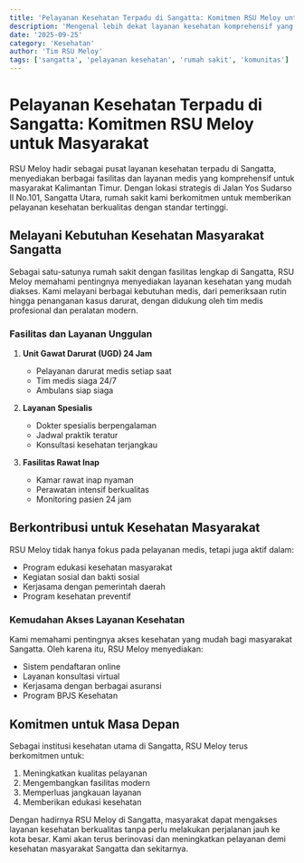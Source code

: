 ```yaml
---
title: 'Pelayanan Kesehatan Terpadu di Sangatta: Komitmen RSU Meloy untuk Masyarakat'
description: 'Mengenal lebih dekat layanan kesehatan komprehensif yang disediakan RSU Meloy untuk masyarakat Sangatta dan sekitarnya.'
date: '2025-09-25'
category: 'Kesehatan'
author: 'Tim RSU Meloy'
tags: ['sangatta', 'pelayanan kesehatan', 'rumah sakit', 'komunitas']
---
```


# Pelayanan Kesehatan Terpadu di Sangatta: Komitmen RSU Meloy untuk Masyarakat

RSU Meloy hadir sebagai pusat layanan kesehatan terpadu di Sangatta, menyediakan berbagai fasilitas dan layanan medis yang komprehensif untuk masyarakat Kalimantan Timur. Dengan lokasi strategis di Jalan Yos Sudarso II No.101, Sangatta Utara, rumah sakit kami berkomitmen untuk memberikan pelayanan kesehatan berkualitas dengan standar tertinggi.

## Melayani Kebutuhan Kesehatan Masyarakat Sangatta

Sebagai satu-satunya rumah sakit dengan fasilitas lengkap di Sangatta, RSU Meloy memahami pentingnya menyediakan layanan kesehatan yang mudah diakses. Kami melayani berbagai kebutuhan medis, dari pemeriksaan rutin hingga penanganan kasus darurat, dengan didukung oleh tim medis profesional dan peralatan modern.

### Fasilitas dan Layanan Unggulan

1. **Unit Gawat Darurat (UGD) 24 Jam**
   - Pelayanan darurat medis setiap saat
   - Tim medis siaga 24/7
   - Ambulans siap siaga

2. **Layanan Spesialis**
   - Dokter spesialis berpengalaman
   - Jadwal praktik teratur
   - Konsultasi kesehatan terjangkau

3. **Fasilitas Rawat Inap**
   - Kamar rawat inap nyaman
   - Perawatan intensif berkualitas
   - Monitoring pasien 24 jam

## Berkontribusi untuk Kesehatan Masyarakat

RSU Meloy tidak hanya fokus pada pelayanan medis, tetapi juga aktif dalam:

- Program edukasi kesehatan masyarakat
- Kegiatan sosial dan bakti sosial
- Kerjasama dengan pemerintah daerah
- Program kesehatan preventif

### Kemudahan Akses Layanan Kesehatan

Kami memahami pentingnya akses kesehatan yang mudah bagi masyarakat Sangatta. Oleh karena itu, RSU Meloy menyediakan:

- Sistem pendaftaran online
- Layanan konsultasi virtual
- Kerjasama dengan berbagai asuransi
- Program BPJS Kesehatan

## Komitmen untuk Masa Depan

Sebagai institusi kesehatan utama di Sangatta, RSU Meloy terus berkomitmen untuk:

1. Meningkatkan kualitas pelayanan
2. Mengembangkan fasilitas modern
3. Memperluas jangkauan layanan
4. Memberikan edukasi kesehatan

Dengan hadirnya RSU Meloy di Sangatta, masyarakat dapat mengakses layanan kesehatan berkualitas tanpa perlu melakukan perjalanan jauh ke kota besar. Kami akan terus berinovasi dan meningkatkan pelayanan demi kesehatan masyarakat Sangatta dan sekitarnya.